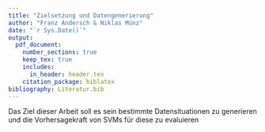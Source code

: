 ```yaml
---
title: "Zielsetzung und Datengenerierung"
author: "Franz Andersch & Niklas Münz"
date: "`r Sys.Date()`"
output: 
  pdf_document:
    number_sections: true
    keep_tex: true
    includes:
      in_header: header.tex
    citation_package: biblatex
bibliography: Literatur.bib
---
```

Das Ziel dieser Arbeit soll es sein bestimmte Datensituationen zu generieren und die Vorhersagekraft von SVMs für diese zu evaluieren